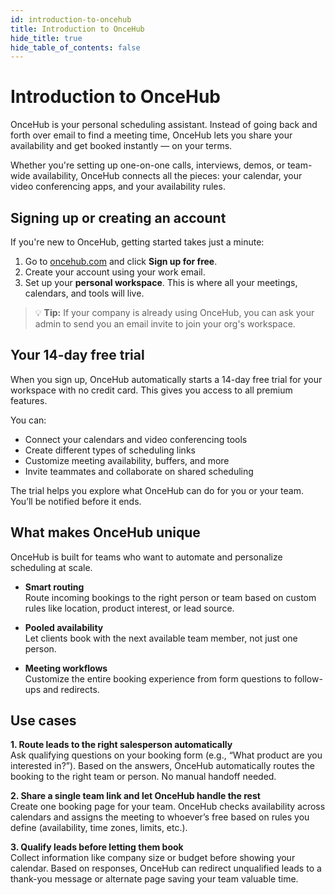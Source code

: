 ```yaml
---
id: introduction-to-oncehub
title: Introduction to OnceHub
hide_title: true
hide_table_of_contents: false
---
```


# Introduction to OnceHub

OnceHub is your personal scheduling assistant. Instead of going back and forth over email to find a meeting time, OnceHub lets you share your availability and get booked instantly — on your terms.

Whether you're setting up one-on-one calls, interviews, demos, or team-wide availability, OnceHub connects all the pieces: your calendar, your video conferencing apps, and your availability rules.

## Signing up or creating an account

If you're new to OnceHub, getting started takes just a minute:

1. Go to [oncehub.com](https://oncehub.com) and click **Sign up for free**.
2. Create your account using your work email.
3. Set up your **personal workspace**. This is where all your meetings, calendars, and tools will live.

> 💡 **Tip:** If your company is already using OnceHub, you can ask your admin to send you an email invite to join your org's workspace.


## Your 14-day free trial

When you sign up, OnceHub automatically starts a 14-day free trial for your workspace with no credit card. This gives you access to all premium features.

You can:
- Connect your calendars and video conferencing tools
- Create different types of scheduling links
- Customize meeting availability, buffers, and more
- Invite teammates and collaborate on shared scheduling

The trial helps you explore what OnceHub can do for you or your team. You’ll be notified before it ends.

## What makes OnceHub unique

OnceHub is built for teams who want to automate and personalize scheduling at scale.

- **Smart routing**  
  Route incoming bookings to the right person or team based on custom rules like location, product interest, or lead source.

- **Pooled availability**  
  Let clients book with the next available team member, not just one person.

- **Meeting workflows**  
  Customize the entire booking experience from form questions to follow-ups and redirects.

## Use cases

**1. Route leads to the right salesperson automatically**  
Ask qualifying questions on your booking form (e.g., “What product are you interested in?”). Based on the answers, OnceHub automatically routes the booking to the right team or person. No manual handoff needed.

**2. Share a single team link and let OnceHub handle the rest**  
Create one booking page for your team. OnceHub checks availability across calendars and assigns the meeting to whoever’s free based on rules you define (availability, time zones, limits, etc.).

**3. Qualify leads before letting them book**  
Collect information like company size or budget before showing your calendar. Based on responses, OnceHub can redirect unqualified leads to a thank-you message or alternate page saving your team valuable time.


<ManualSearch />


